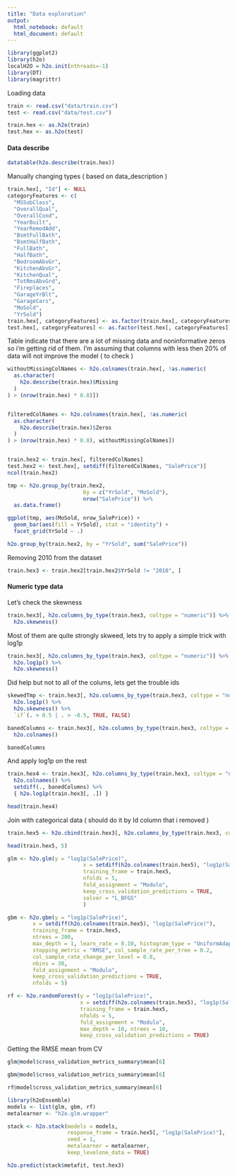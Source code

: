 ```yaml
---
title: "Data exploration"
output:
  html_notebook: default
  html_document: default
---
```


```r
library(ggplot2)
library(h2o)
localH2O = h2o.init(nthreads=-1)
library(DT)
library(magrittr)
```

Loading data
```r
train <- read.csv("data/train.csv")
test <- read.csv("data/test.csv")

train.hex <- as.h2o(train)
test.hex <- as.h2o(test)
```

#### Data describe
```r
datatable(h2o.describe(train.hex))
```


Manually changing types ( based on data_description )
```r
train.hex[, "Id"] <- NULL
categoryFeatures <- c(
  "MSSubClass",
  "OverallQual", 
  "OverallCond",
  "YearBuilt",
  "YearRemodAdd",
  "BsmtFullBath",
  "BsmtHalfBath",
  "FullBath",
  "HalfBath",
  "BedroomAbvGr",
  "KitchenAbvGr",
  "KitchenQual",
  "TotRmsAbvGrd",
  "Fireplaces",
  "GarageYrBlt",
  "GarageCars",
  "MoSold",
  "YrSold")
train.hex[, categoryFeatures] <- as.factor(train.hex[, categoryFeatures])
test.hex[, categoryFeatures] <- as.factor(test.hex[, categoryFeatures])
```

Table indicate that there are a lot of missing data and noninformative zeros so i'm getting rid of them. I'm assuming that columns with less then 20% of data will not improve the model ( to check )

```r
withoutMissingColNames <- h2o.colnames(train.hex[, !as.numeric(
  as.character(
    h2o.describe(train.hex)$Missing
  )
) > (nrow(train.hex) * 0.8)])


filteredColNames <- h2o.colnames(train.hex[, !as.numeric(
  as.character(
    h2o.describe(train.hex)$Zeros
  )
) > (nrow(train.hex) * 0.8), withoutMissingColNames])


train.hex2 <- train.hex[, filteredColNames]
test.hex2 <- test.hex[, setdiff(filteredColNames, "SalePrice")]
ncol(train.hex2)
```



```r
tmp <- h2o.group_by(train.hex2, 
                        by = c("YrSold", "MoSold"), 
                        nrow("SalePrice")) %>%
  as.data.frame()

ggplot(tmp, aes(MoSold, nrow_SalePrice)) +
  geom_bar(aes(fill = YrSold), stat = "identity") + 
  facet_grid(YrSold ~ .)
```

```r
h2o.group_by(train.hex2, by = "YrSold", sum("SalePrice"))
```

Removing 2010 from the dataset

```r
train.hex3 <- train.hex2[train.hex2$YrSold != "2010", ]
```

#### Numeric type data

Let's check the skewness 
```r
train.hex3[, h2o.columns_by_type(train.hex3, coltype = "numeric")] %>%
  h2o.skewness()
```

Most of them are quite strongly skweed, lets try to apply a simple trick with log1p
```r
train.hex3[, h2o.columns_by_type(train.hex3, coltype = "numeric")] %>%
  h2o.log1p() %>%
  h2o.skewness() 
```

Did help but not to all of the colums, lets get the trouble ids
```r
skewedTmp <- train.hex3[, h2o.columns_by_type(train.hex3, coltype = "numeric")] %>%
  h2o.log1p() %>%
  h2o.skewness() %>%
  `if`(. > 0.5 | . > -0.5, TRUE, FALSE)

banedColumns <- train.hex3[, h2o.columns_by_type(train.hex3, coltype = "numeric")[!skewedTmp]] %>%
  h2o.colnames()

banedColumns
```

And apply log1p on the rest 
```r
train.hex4 <- train.hex3[, h2o.columns_by_type(train.hex3, coltype = "numeric")] %>%
  h2o.colnames() %>%
  setdiff(., banedColumns) %>%
  { h2o.log1p(train.hex3[, .]) }

head(train.hex4)
```


Join with categorical data ( should do it by Id column that i removed )
```r
train.hex5 <- h2o.cbind(train.hex3[, h2o.columns_by_type(train.hex3, coltype = "categorical")], train.hex4)

head(train.hex5, 5)
```

```r
glm <- h2o.glm(y = "log1p(SalePrice)",
                        x = setdiff(h2o.colnames(train.hex5), "log1p(SalePrice)"),
                        training_frame = train.hex5, 
                        nfolds = 5,
                        fold_assignment = "Modulo",
                        keep_cross_validation_predictions = TRUE,
                        solver = "L_BFGS"
                        )
```
```r
gbm <- h2o.gbm(y = "log1p(SalePrice)", 
        x = setdiff(h2o.colnames(train.hex5), "log1p(SalePrice)"),
        training_frame = train.hex5,
        ntrees = 200, 
        max_depth = 1, learn_rate = 0.10, histogram_type = "UniformAdaptive",
        stopping_metric = "RMSE", col_sample_rate_per_tree = 0.2,
        col_sample_rate_change_per_level = 0.8,
        nbins = 30,
        fold_assignment = "Modulo",
        keep_cross_validation_predictions = TRUE,
        nfolds = 5)
```

```r
rf <- h2o.randomForest(y = "log1p(SalePrice)", 
                       x = setdiff(h2o.colnames(train.hex5), "log1p(SalePrice)"),
                       training_frame = train.hex5,
                       nfolds = 5,
                       fold_assignment = "Modulo",
                       max_depth = 10, ntrees = 10,
                       keep_cross_validation_predictions = TRUE)
```

Getting the RMSE mean from CV
```r
glm@model$cross_validation_metrics_summary$mean[6]
```
```r
gbm@model$cross_validation_metrics_summary$mean[6]
```

```r
rf@model$cross_validation_metrics_summary$mean[6]
```

```r
library(h2oEnsemble)
models <- list(glm, gbm, rf)
metalearner <- "h2o.glm.wrapper"

stack <- h2o.stack(models = models,
                   response_frame = train.hex5[, "log1p(SalePrice)"],
                   seed = 1,
                   metalearner = metalearner,
                   keep_levelone_data = TRUE)

h2o.predict(stack$metafit, test.hex3)
```